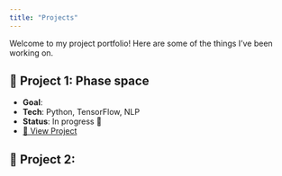 ```yaml
---
title: "Projects"
---
```


Welcome to my project portfolio! Here are some of the things I've been working on.

## 🚀 Project 1: Phase space

- **Goal**: 
- **Tech**: Python, TensorFlow, NLP
- **Status**: In progress 🚧 
- [🔗 View Project]()

## 🚀 Project 2: 
